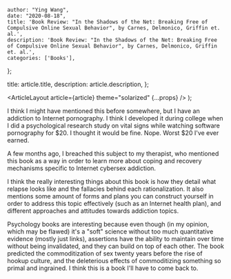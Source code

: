
    author: "Ying Wang",
    date: "2020-08-18",
    title: 'Book Review: "In the Shadows of the Net: Breaking Free of Compulsive Online Sexual Behavior", by Carnes, Delmonico, Griffin et. al.',
    description: 'Book Review: "In the Shadows of the Net: Breaking Free of Compulsive Online Sexual Behavior", by Carnes, Delmonico, Griffin et. al.',
    categories: ['Books'],
};

  title: article.title,
  description: article.description,
};

  <ArticleLayout article={article} theme="solarized" {...props} />
);

I think I might have mentioned this before somewhere, but I have an addiction to
Internet pornography. I think I developed it during college when I did a
psychological research study on vital signs while watching software pornography
for $20. I thought it would be fine. Nope. Worst $20 I've ever earned.

A few months ago, I breached this subject to my therapist, who mentioned this
book as a way in order to learn more about coping and recovery mechanisms
specific to Internet cybersex addiction.

I think the really interesting things about this book is how they detail what
relapse looks like and the fallacies behind each rationalization. It also
mentions some amount of forms and plans you can construct yourself in order to
address this topic effectively (such as an Internet health plan), and different
approaches and attitudes towards addiction topics.

Psychology books are interesting because even though (in my opinion, which may
be flawed) it's a "soft" science without too much quantitative evidence (mostly
just links), assertions have the ability to maintain over time without being
invalidated, and they can build on top of each other. The book predicted the
commoditization of sex twenty years before the rise of hookup culture, and the
deleterious effects of commoditizing something so primal and ingrained. I think
this is a book I'll have to come back to.
